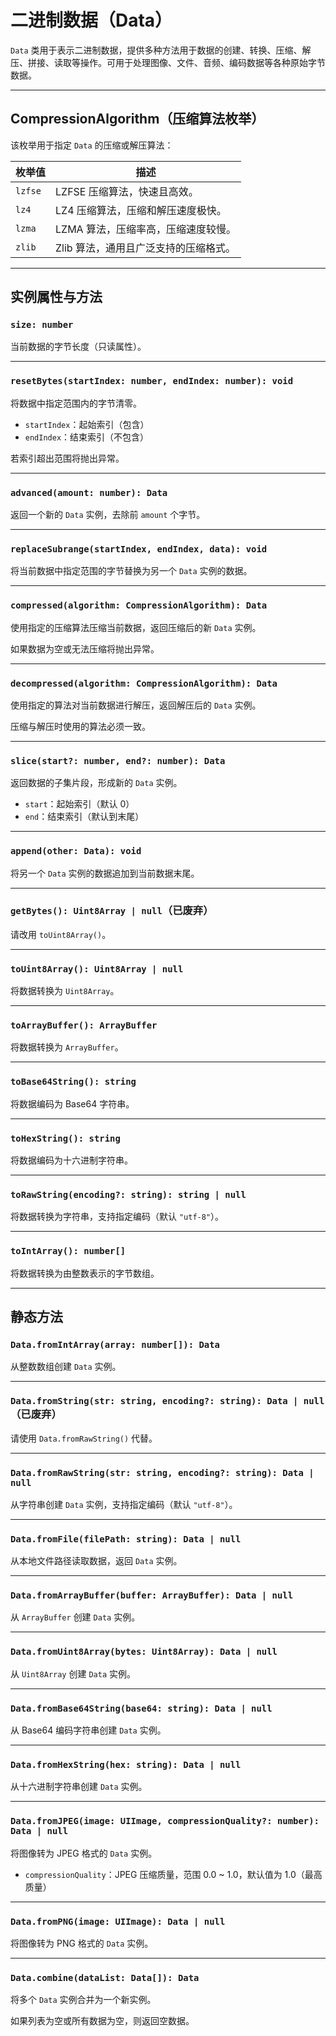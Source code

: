 # 二进制数据（Data） 

`Data` 类用于表示二进制数据，提供多种方法用于数据的创建、转换、压缩、解压、拼接、读取等操作。可用于处理图像、文件、音频、编码数据等各种原始字节数据。

---

## CompressionAlgorithm（压缩算法枚举）

该枚举用于指定 `Data` 的压缩或解压算法：

| 枚举值     | 描述                    |
| ------- | --------------------- |
| `lzfse` | LZFSE 压缩算法，快速且高效。     |
| `lz4`   | LZ4 压缩算法，压缩和解压速度极快。   |
| `lzma`  | LZMA 算法，压缩率高，压缩速度较慢。  |
| `zlib`  | Zlib 算法，通用且广泛支持的压缩格式。 |

---

## 实例属性与方法

### `size: number`

当前数据的字节长度（只读属性）。

---

### `resetBytes(startIndex: number, endIndex: number): void`

将数据中指定范围内的字节清零。

* `startIndex`：起始索引（包含）
* `endIndex`：结束索引（不包含）

若索引超出范围将抛出异常。

---

### `advanced(amount: number): Data`

返回一个新的 `Data` 实例，去除前 `amount` 个字节。

---

### `replaceSubrange(startIndex, endIndex, data): void`

将当前数据中指定范围的字节替换为另一个 `Data` 实例的数据。

---

### `compressed(algorithm: CompressionAlgorithm): Data`

使用指定的压缩算法压缩当前数据，返回压缩后的新 `Data` 实例。

如果数据为空或无法压缩将抛出异常。

---

### `decompressed(algorithm: CompressionAlgorithm): Data`

使用指定的算法对当前数据进行解压，返回解压后的 `Data` 实例。

压缩与解压时使用的算法必须一致。

---

### `slice(start?: number, end?: number): Data`

返回数据的子集片段，形成新的 `Data` 实例。

* `start`：起始索引（默认 0）
* `end`：结束索引（默认到末尾）

---

### `append(other: Data): void`

将另一个 `Data` 实例的数据追加到当前数据末尾。

---

### `getBytes(): Uint8Array | null`（已废弃）

请改用 `toUint8Array()`。

---

### `toUint8Array(): Uint8Array | null`

将数据转换为 `Uint8Array`。

---

### `toArrayBuffer(): ArrayBuffer`

将数据转换为 `ArrayBuffer`。

---

### `toBase64String(): string`

将数据编码为 Base64 字符串。

---

### `toHexString(): string`

将数据编码为十六进制字符串。

---

### `toRawString(encoding?: string): string | null`

将数据转换为字符串，支持指定编码（默认 `"utf-8"`）。

---

### `toIntArray(): number[]`

将数据转换为由整数表示的字节数组。

---

## 静态方法

### `Data.fromIntArray(array: number[]): Data`

从整数数组创建 `Data` 实例。

---

### `Data.fromString(str: string, encoding?: string): Data | null`（已废弃）

请使用 `Data.fromRawString()` 代替。

---

### `Data.fromRawString(str: string, encoding?: string): Data | null`

从字符串创建 `Data` 实例，支持指定编码（默认 `"utf-8"`）。

---

### `Data.fromFile(filePath: string): Data | null`

从本地文件路径读取数据，返回 `Data` 实例。

---

### `Data.fromArrayBuffer(buffer: ArrayBuffer): Data | null`

从 `ArrayBuffer` 创建 `Data` 实例。

---

### `Data.fromUint8Array(bytes: Uint8Array): Data | null`

从 `Uint8Array` 创建 `Data` 实例。

---

### `Data.fromBase64String(base64: string): Data | null`

从 Base64 编码字符串创建 `Data` 实例。

---

### `Data.fromHexString(hex: string): Data | null`

从十六进制字符串创建 `Data` 实例。

---

### `Data.fromJPEG(image: UIImage, compressionQuality?: number): Data | null`

将图像转为 JPEG 格式的 `Data` 实例。

* `compressionQuality`：JPEG 压缩质量，范围 0.0 ~ 1.0，默认值为 1.0（最高质量）

---

### `Data.fromPNG(image: UIImage): Data | null`

将图像转为 PNG 格式的 `Data` 实例。

---

### `Data.combine(dataList: Data[]): Data`

将多个 `Data` 实例合并为一个新实例。

如果列表为空或所有数据为空，则返回空数据。
